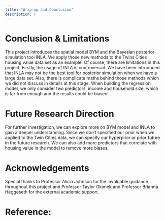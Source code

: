 ```yaml
---
title: "Wrap-up and Conclusion"
description: |
---
```


# Conclusion & Limitations

This project introduces the spatial model BYM and the Bayesian posterior simulation tool INLA. We apply those new methods to the Twins Cities housing value data set as an example. Of course, there are limitations in this project. Firstly, the usage of INLA is controversial. We have been introduced that INLA may not be the best tool for posterior simulation when we have a large data set. Also, there is complicate maths behind those methods which we did not discuss in details at this stage. When building the regression model, we only consider two predictors, income and household size, which is far from enough and the results could be biased. 

# Future Research Direction

For further investigation, we can explore more on BYM model and INLA to gain a deeper understanding. Since we don't specified our prior when we applied to the Twin Cities data, we can specify our hyperprior or prior future in the future research. We can also add more predictors that correlate with housing value in the model to remove more biases.


# Acknowledgements

Special thanks to Professor Alicia Johnson for the invaluable guidance throughout this project and Professor Taylor Okonek and Professor Brianna Heggeseth for the external academic support. 

# Reference:

